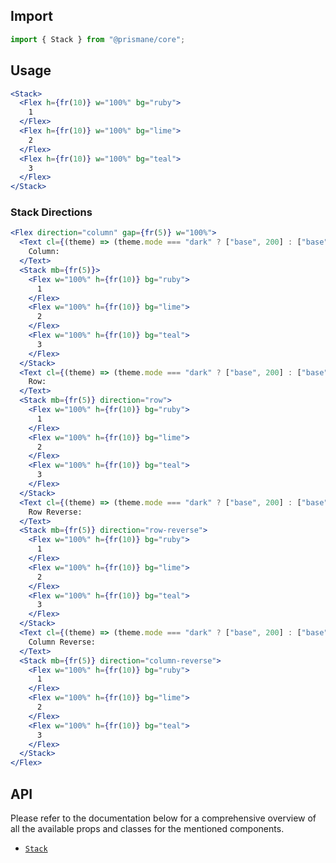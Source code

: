 ## Import

```js
import { Stack } from "@prismane/core";
```

## Usage

```jsx
<Stack>
  <Flex h={fr(10)} w="100%" bg="ruby">
    1
  </Flex>
  <Flex h={fr(10)} w="100%" bg="lime">
    2
  </Flex>
  <Flex h={fr(10)} w="100%" bg="teal">
    3
  </Flex>
</Stack>
```

### Stack Directions

```jsx
<Flex direction="column" gap={fr(5)} w="100%">
  <Text cl={(theme) => (theme.mode === "dark" ? ["base", 200] : ["base", 700])}>
    Column:
  </Text>
  <Stack mb={fr(5)}>
    <Flex w="100%" h={fr(10)} bg="ruby">
      1
    </Flex>
    <Flex w="100%" h={fr(10)} bg="lime">
      2
    </Flex>
    <Flex w="100%" h={fr(10)} bg="teal">
      3
    </Flex>
  </Stack>
  <Text cl={(theme) => (theme.mode === "dark" ? ["base", 200] : ["base", 700])}>
    Row:
  </Text>
  <Stack mb={fr(5)} direction="row">
    <Flex w="100%" h={fr(10)} bg="ruby">
      1
    </Flex>
    <Flex w="100%" h={fr(10)} bg="lime">
      2
    </Flex>
    <Flex w="100%" h={fr(10)} bg="teal">
      3
    </Flex>
  </Stack>
  <Text cl={(theme) => (theme.mode === "dark" ? ["base", 200] : ["base", 700])}>
    Row Reverse:
  </Text>
  <Stack mb={fr(5)} direction="row-reverse">
    <Flex w="100%" h={fr(10)} bg="ruby">
      1
    </Flex>
    <Flex w="100%" h={fr(10)} bg="lime">
      2
    </Flex>
    <Flex w="100%" h={fr(10)} bg="teal">
      3
    </Flex>
  </Stack>
  <Text cl={(theme) => (theme.mode === "dark" ? ["base", 200] : ["base", 700])}>
    Column Reverse:
  </Text>
  <Stack mb={fr(5)} direction="column-reverse">
    <Flex w="100%" h={fr(10)} bg="ruby">
      1
    </Flex>
    <Flex w="100%" h={fr(10)} bg="lime">
      2
    </Flex>
    <Flex w="100%" h={fr(10)} bg="teal">
      3
    </Flex>
  </Stack>
</Flex>
```

## API

Please refer to the documentation below for a comprehensive overview of all the available props and classes for the mentioned components.

- [`Stack`](/docs/components-api/stack-api)
